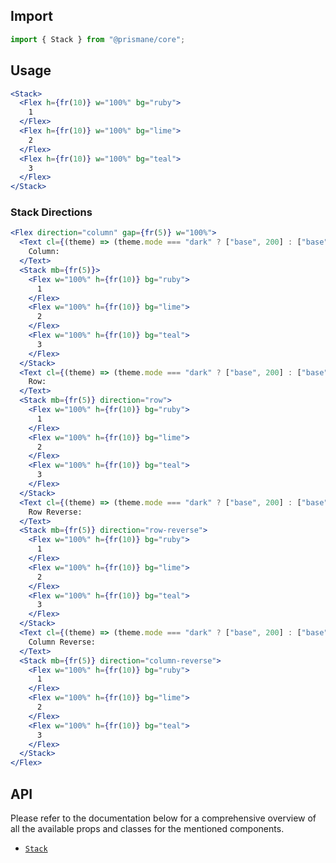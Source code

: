 ## Import

```js
import { Stack } from "@prismane/core";
```

## Usage

```jsx
<Stack>
  <Flex h={fr(10)} w="100%" bg="ruby">
    1
  </Flex>
  <Flex h={fr(10)} w="100%" bg="lime">
    2
  </Flex>
  <Flex h={fr(10)} w="100%" bg="teal">
    3
  </Flex>
</Stack>
```

### Stack Directions

```jsx
<Flex direction="column" gap={fr(5)} w="100%">
  <Text cl={(theme) => (theme.mode === "dark" ? ["base", 200] : ["base", 700])}>
    Column:
  </Text>
  <Stack mb={fr(5)}>
    <Flex w="100%" h={fr(10)} bg="ruby">
      1
    </Flex>
    <Flex w="100%" h={fr(10)} bg="lime">
      2
    </Flex>
    <Flex w="100%" h={fr(10)} bg="teal">
      3
    </Flex>
  </Stack>
  <Text cl={(theme) => (theme.mode === "dark" ? ["base", 200] : ["base", 700])}>
    Row:
  </Text>
  <Stack mb={fr(5)} direction="row">
    <Flex w="100%" h={fr(10)} bg="ruby">
      1
    </Flex>
    <Flex w="100%" h={fr(10)} bg="lime">
      2
    </Flex>
    <Flex w="100%" h={fr(10)} bg="teal">
      3
    </Flex>
  </Stack>
  <Text cl={(theme) => (theme.mode === "dark" ? ["base", 200] : ["base", 700])}>
    Row Reverse:
  </Text>
  <Stack mb={fr(5)} direction="row-reverse">
    <Flex w="100%" h={fr(10)} bg="ruby">
      1
    </Flex>
    <Flex w="100%" h={fr(10)} bg="lime">
      2
    </Flex>
    <Flex w="100%" h={fr(10)} bg="teal">
      3
    </Flex>
  </Stack>
  <Text cl={(theme) => (theme.mode === "dark" ? ["base", 200] : ["base", 700])}>
    Column Reverse:
  </Text>
  <Stack mb={fr(5)} direction="column-reverse">
    <Flex w="100%" h={fr(10)} bg="ruby">
      1
    </Flex>
    <Flex w="100%" h={fr(10)} bg="lime">
      2
    </Flex>
    <Flex w="100%" h={fr(10)} bg="teal">
      3
    </Flex>
  </Stack>
</Flex>
```

## API

Please refer to the documentation below for a comprehensive overview of all the available props and classes for the mentioned components.

- [`Stack`](/docs/components-api/stack-api)
